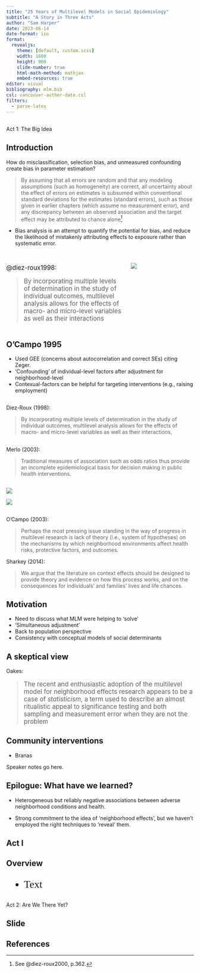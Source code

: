 ```yaml
---
title: "25 Years of Multilevel Models in Social Epidemiology"
subtitle: "A Story in Three Acts"
author: "Sam Harper"
date: 2023-06-14
date-format: iso
format: 
  revealjs:
    theme: [default, custom.scss]
    width: 1600
    height: 900
    slide-number: true
    html-math-method: mathjax
    embed-resources: true
editor: visual
bibliography: mlm.bib
csl: vancouver-author-date.csl
filters:
  - parse-latex
---
```


##  {.center background-image="/images/green.jpg"}

[Act 1: The Big Idea]{.act}

## Introduction

How do misclassification, selection bias, and unmeasured confounding create bias in parameter estimation?

::: incremental
> By assuming that all errors are random and that any modeling assumptions (such as homogeneity) are correct, all uncertainty about the effect of errors on estimates is subsumed within conventional standard deviations for the estimates (standard errors), such as those given in earlier chapters (which assume no measurement error), and any discrepancy between an observed association and the target effect may be attributed to chance alone[^1]

-   Bias analysis is an attempt to quantify the potential for bias, and reduce the likelihood of mistakenly attributing effects to exposure rather than systematic error.
:::

[^1]: See @diez-roux2000, p.362.

## 
::: columns
::: {.column width="65%"}
:::{style="font-size: larger;"}
@diez-roux1998:

> By incorporating multiple levels of determination in the study of individual outcomes, multilevel analysis allows for the effects of macro- and micro-level variables as well as their interactions

:::

:::

::: {.column width="35%"}
![](images/diez-roux-page-ajph1998.png)
:::
:::

## O'Campo 1995

-   Used GEE (concerns about autocorrelation and correct SEs) citing Zeger.
-   'Confounding' of individual-level factors after adjustment for neighborhood-level
-   Contexual-factors can be helpful for targeting interventions (e.g., raising employment)

## 
Diez-Roux (1998):

> By incorporating multiple levels of determination in the study of individual outcomes, multilevel analysis allows for the effects of macro- and micro-level variables as well as their interactions,

## 

Merlo (2003):

> Traditional measures of association such as odds ratios thus provide an incomplete epidemiological basis for decision making in public health interventions.

## 

::: r-stack
![](images/cm-kaplan-2000.png)

![](images/cm-diderichsen-2001.png)
:::

## 

O'Campo (2003):

> Perhaps the most pressing issue standing in the way of progress in multilevel research is lack of theory (i.e., system of hypotheses) on the mechanisms by which neighborhood environments affect health risks, protective factors, and outcomes.

Sharkey (2014):

> We argue that the literature on context effects should be designed to provide theory and evidence on how this process works, and on the consequences for individuals' and families' lives and life chances.

## Motivation

-   Need to discuss what MLM were helping to 'solve'
-   'Simultaneous adjustment'
-   Back to population perspective
-   Consistency with conceptual models of social determinants

## A skeptical view

Oakes:

::: {style="font-size: larger;"}
> The recent and enthusiastic adoption of the multilevel model for neighborhood effects research appears to be a case of *statisticism*, a term used to describe an almost ritualistic appeal to significance testing and both sampling and measurement error when they are not the problem
:::

## Community interventions

-   Branas

::: notes
Speaker notes go here.
:::

## Epilogue: What have we learned?

-   Heterogeneous but reliably negative associations between adverse neighborhood conditions and health.

-   Strong commitment to the idea of 'neighborhood effects', but we haven't employed the right techniques to 'reveal' them.

## Act I {.h2center .center background-image="/images/green.jpg"}

## Overview {.h2center}

::: {style="font-family: Allura; font-size: 200%;"}
-   Text
:::

##  {.center background-image="/images/green.jpg"}

[Act 2: Are We There Yet?]{.act}

## Slide {.center}

## References
